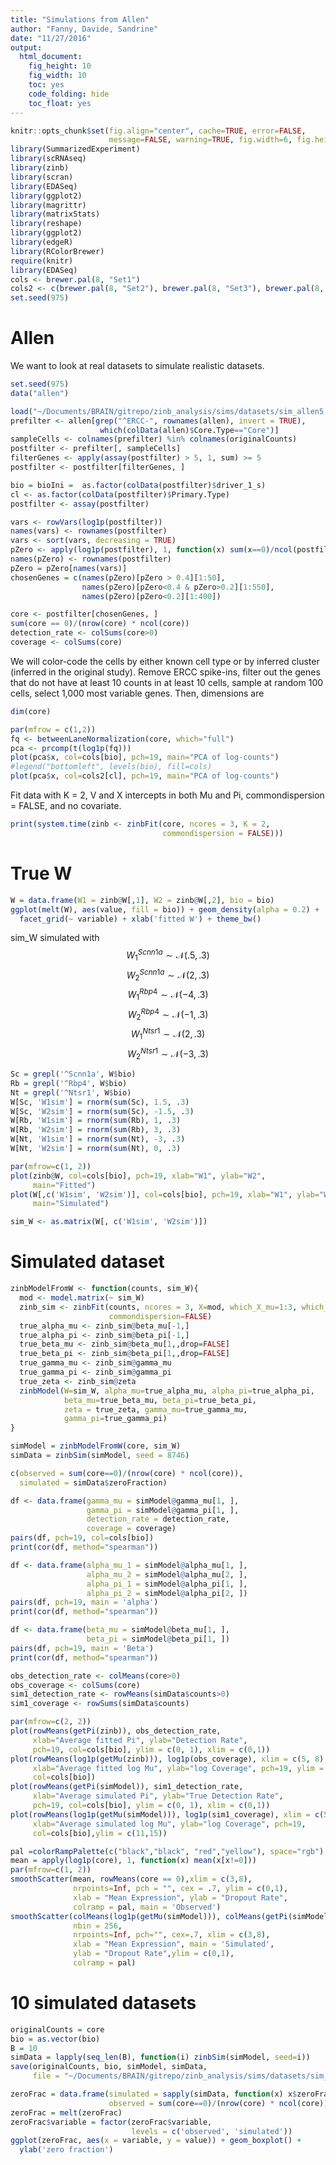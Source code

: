 ```yaml
---
title: "Simulations from Allen"
author: "Fanny, Davide, Sandrine"
date: "11/27/2016"
output: 
  html_document: 
    fig_height: 10
    fig_width: 10
    toc: yes
    code_folding: hide
    toc_float: yes
---
```


```r
knitr::opts_chunk$set(fig.align="center", cache=TRUE, error=FALSE,
                      message=FALSE, warning=TRUE, fig.width=6, fig.height=6)
library(SummarizedExperiment)
library(scRNAseq)
library(zinb)
library(scran)
library(EDASeq)
library(ggplot2)
library(magrittr)
library(matrixStats)
library(reshape)
library(ggplot2)
library(edgeR)
library(RColorBrewer)
require(knitr)
library(EDASeq)
cols <- brewer.pal(8, "Set1")
cols2 <- c(brewer.pal(8, "Set2"), brewer.pal(8, "Set3"), brewer.pal(8, "Set1"))
set.seed(975)
```

# Allen
We want to look at real datasets to simulate realistic datasets.
```r
set.seed(975)
data("allen")

load("~/Documents/BRAIN/gitrepo/zinb_analysis/sims/datasets/sim_allen5.rda")
prefilter <- allen[grep("^ERCC-", rownames(allen), invert = TRUE),
                    which(colData(allen)$Core.Type=="Core")]
sampleCells <- colnames(prefilter) %in% colnames(originalCounts)
postfilter <- prefilter[, sampleCells]
filterGenes <- apply(assay(postfilter) > 5, 1, sum) >= 5
postfilter <- postfilter[filterGenes, ]

bio = bioIni =  as.factor(colData(postfilter)$driver_1_s)
cl <- as.factor(colData(postfilter)$Primary.Type)
postfilter <- assay(postfilter)

vars <- rowVars(log1p(postfilter))
names(vars) <- rownames(postfilter)
vars <- sort(vars, decreasing = TRUE)
pZero <- apply(log1p(postfilter), 1, function(x) sum(x==0)/ncol(postfilter))
names(pZero) <- rownames(postfilter)
pZero = pZero[names(vars)]
chosenGenes = c(names(pZero)[pZero > 0.4][1:50],
                names(pZero)[pZero<0.4 & pZero>0.2][1:550],
                names(pZero)[pZero<0.2][1:400])

core <- postfilter[chosenGenes, ]
sum(core == 0)/(nrow(core) * ncol(core))
detection_rate <- colSums(core>0)
coverage <- colSums(core)
```

We will color-code the cells by either known cell type or by inferred cluster (inferred in the original study). Remove ERCC spike-ins, filter out the genes that do not have at least 10 counts in at least 10 cells, sample at random 100 cells, select 1,000 most variable genes. Then, dimensions are
```r
dim(core)
```

```r
par(mfrow = c(1,2))
fq <- betweenLaneNormalization(core, which="full")
pca <- prcomp(t(log1p(fq)))
plot(pca$x, col=cols[bio], pch=19, main="PCA of log-counts")
#legend("bottomleft", levels(bio), fill=cols)
plot(pca$x, col=cols2[cl], pch=19, main="PCA of log-counts")
```

Fit data with K = 2, V and X intercepts in both Mu and Pi, commondispersion = FALSE, and no covariate.
```r
print(system.time(zinb <- zinbFit(core, ncores = 3, K = 2,
                                  commondispersion = FALSE)))
```

# True W
```r
W = data.frame(W1 = zinb@W[,1], W2 = zinb@W[,2], bio = bio)
ggplot(melt(W), aes(value, fill = bio)) + geom_density(alpha = 0.2) +
  facet_grid(~ variable) + xlab('fitted W') + theme_bw()
```

sim_W simulated with
$$W_1^{Scnn1a} \sim \mathcal{N}(.5, .3)$$
$$W_2^{Scnn1a} \sim \mathcal{N}(2, .3)$$
$$W_1^{Rbp4} \sim \mathcal{N}(-4, .3)$$
$$W_2^{Rbp4} \sim \mathcal{N}(-1, .3)$$
$$W_1^{Ntsr1} \sim \mathcal{N}(2, .3)$$
$$W_2^{Ntsr1} \sim \mathcal{N}(-3, .3)$$
```r
Sc = grepl('^Scnn1a', W$bio)
Rb = grepl('^Rbp4', W$bio)
Nt = grepl('^Ntsr1', W$bio)
W[Sc, 'W1sim'] = rnorm(sum(Sc), 1.5, .3)
W[Sc, 'W2sim'] = rnorm(sum(Sc), -1.5, .3)
W[Rb, 'W1sim'] = rnorm(sum(Rb), 1, .3)
W[Rb, 'W2sim'] = rnorm(sum(Rb), 3, .3)
W[Nt, 'W1sim'] = rnorm(sum(Nt), -3, .3)
W[Nt, 'W2sim'] = rnorm(sum(Nt), 0, .3)

par(mfrow=c(1, 2))
plot(zinb@W, col=cols[bio], pch=19, xlab="W1", ylab="W2",
     main="Fitted")
plot(W[,c('W1sim', 'W2sim')], col=cols[bio], pch=19, xlab="W1", ylab="W2",
     main="Simulated")
```

```r
sim_W <- as.matrix(W[, c('W1sim', 'W2sim')])
```

# Simulated dataset

```r
zinbModelFromW <- function(counts, sim_W){
  mod <- model.matrix(~ sim_W)
  zinb_sim <- zinbFit(counts, ncores = 3, X=mod, which_X_mu=1:3, which_X_pi=1:3,
                      commondispersion=FALSE)
  true_alpha_mu <- zinb_sim@beta_mu[-1,]
  true_alpha_pi <- zinb_sim@beta_pi[-1,]
  true_beta_mu <- zinb_sim@beta_mu[1,,drop=FALSE]
  true_beta_pi <- zinb_sim@beta_pi[1,,drop=FALSE]
  true_gamma_mu <- zinb_sim@gamma_mu
  true_gamma_pi <- zinb_sim@gamma_pi
  true_zeta <- zinb_sim@zeta
  zinbModel(W=sim_W, alpha_mu=true_alpha_mu, alpha_pi=true_alpha_pi,
            beta_mu=true_beta_mu, beta_pi=true_beta_pi,
            zeta = true_zeta, gamma_mu=true_gamma_mu,
            gamma_pi=true_gamma_pi)
}
```

```r
simModel = zinbModelFromW(core, sim_W)
simData = zinbSim(simModel, seed = 8746)
```

```r
c(observed = sum(core==0)/(nrow(core) * ncol(core)),
  simulated = simData$zeroFraction)
```

```r
df <- data.frame(gamma_mu = simModel@gamma_mu[1, ],
                 gamma_pi = simModel@gamma_pi[1, ],
                 detection_rate = detection_rate,
                 coverage = coverage)
pairs(df, pch=19, col=cols[bio])
print(cor(df, method="spearman"))
```

```r
df <- data.frame(alpha_mu_1 = simModel@alpha_mu[1, ],
                 alpha_mu_2 = simModel@alpha_mu[2, ],
                 alpha_pi_1 = simModel@alpha_pi[1, ],
                 alpha_pi_2 = simModel@alpha_pi[2, ])
pairs(df, pch=19, main = 'alpha')
print(cor(df, method="spearman"))
```

```r
df <- data.frame(beta_mu = simModel@beta_mu[1, ],
                 beta_pi = simModel@beta_pi[1, ])
pairs(df, pch=19, main = 'Beta')
print(cor(df, method="spearman"))
```


```r
obs_detection_rate <- colMeans(core>0)
obs_coverage <- colSums(core)
sim1_detection_rate <- rowMeans(simData$counts>0)
sim1_coverage <- rowSums(simData$counts)

par(mfrow=c(2, 2))
plot(rowMeans(getPi(zinb)), obs_detection_rate,
     xlab="Average fitted Pi", ylab="Detection Rate",
     pch=19, col=cols[bio], ylim = c(0, 1), xlim = c(0,1))
plot(rowMeans(log1p(getMu(zinb))), log1p(obs_coverage), xlim = c(5, 8),
     xlab="Average fitted log Mu", ylab="log Coverage", pch=19, ylim = c(11,15),
     col=cols[bio])
plot(rowMeans(getPi(simModel)), sim1_detection_rate,
     xlab="Average simulated Pi", ylab="True Detection Rate",
     pch=19, col=cols[bio], ylim = c(0, 1), xlim = c(0,1))
plot(rowMeans(log1p(getMu(simModel))), log1p(sim1_coverage), xlim = c(5, 8),
     xlab="Average simulated log Mu", ylab="log Coverage", pch=19,
     col=cols[bio],ylim = c(11,15))
```

```r
pal =colorRampPalette(c("black","black", "red","yellow"), space="rgb")
mean = apply(log1p(core), 1, function(x) mean(x[x!=0]))
par(mfrow=c(1, 2))
smoothScatter(mean, rowMeans(core == 0),xlim = c(3,8),
              nrpoints=Inf, pch = "", cex = .7, ylim = c(0,1),
              xlab = "Mean Expression", ylab = "Dropout Rate", 
              colramp = pal, main = 'Observed')
smoothScatter(colMeans(log1p(getMu(simModel))), colMeans(getPi(simModel)), 
              nbin = 256,
              nrpoints=Inf, pch="", cex=.7, xlim = c(3,8),
              xlab = "Mean Expression", main = 'Simulated',
              ylab = "Dropout Rate",ylim = c(0,1),
              colramp = pal)
```


# 10 simulated datasets
```r
originalCounts = core
bio = as.vector(bio)
B = 10
simData = lapply(seq_len(B), function(i) zinbSim(simModel, seed=i))
save(originalCounts, bio, simModel, simData,
     file = "~/Documents/BRAIN/gitrepo/zinb_analysis/sims/datasets/sim_allen25.rda")
```

```r
zeroFrac = data.frame(simulated = sapply(simData, function(x) x$zeroFraction),
                      observed = sum(core==0)/(nrow(core) * ncol(core)))
zeroFrac = melt(zeroFrac)
zeroFrac$variable = factor(zeroFrac$variable,
                           levels = c('observed', 'simulated'))
ggplot(zeroFrac, aes(x = variable, y = value)) + geom_boxplot() + 
  ylab('zero fraction')
```


